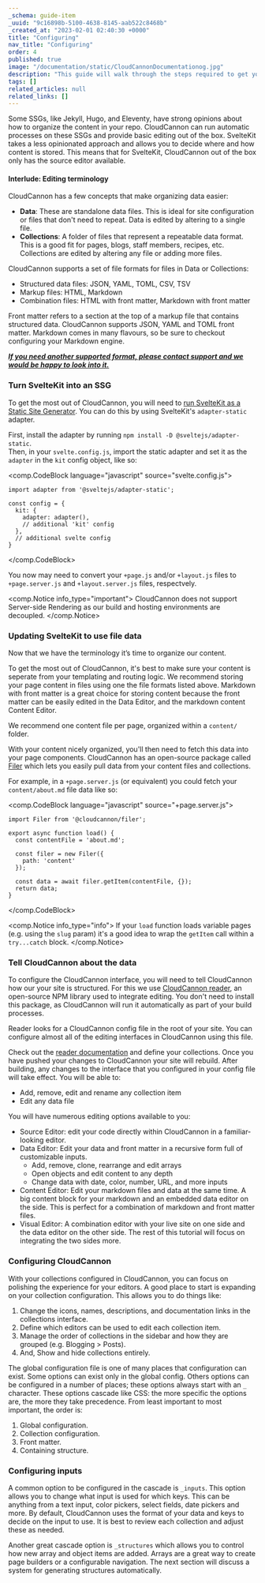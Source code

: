 ```yaml
---
_schema: guide-item
_uuid: "9c16898b-5100-4638-8145-aab522c8468b"
_created_at: "2023-02-01 02:40:30 +0000"
title: "Configuring"
nav_title: "Configuring"
order: 4
published: true
image: "/documentation/static/CloudCannonDocumentationog.jpg"
description: "This guide will walk through the steps required to get your SvelteKit site built, editable and live on CloudCannon."
tags: []
related_articles: null
related_links: []
---
```


Some SSGs, like Jekyll, Hugo, and Eleventy, have strong opinions about how to organize the content in your repo.
CloudCannon can run automatic processes on these SSGs and provide basic editing out of the box.
SvelteKit takes a less opinionated approach and allows you to decide where and how content is stored.
This means that for SvelteKit, CloudCannon out of the box only has the source editor available.

#### Interlude: Editing terminology

CloudCannon has a few concepts that make organizing data easier:

* **Data**\: These are standalone data files. This is ideal for site configuration or files that don't need to repeat. Data is edited by altering to a single file.
* **Collections**\: A folder of files that represent a repeatable data format. This is a good fit for pages, blogs, staff members, recipes, etc. Collections are edited by altering any file or adding more files.

CloudCannon supports a set of file formats for files in Data or Collections:

* Structured data files: JSON, YAML, TOML, CSV, TSV
* Markup files: HTML, Markdown
* Combination files: HTML with front matter, Markdown with front matter

Front matter refers to a section at the top of a markup file that contains structured data. CloudCannon supports JSON, YAML and TOML front matter. Markdown comes in many flavours, so be sure to checkout configuring your Markdown engine.

*<u><strong>If you need another supported format, please contact support and we would be happy to look into it.</strong></u>*

### Turn SvelteKit into an SSG

To get the most out of CloudCannon, you will need to [run SvelteKit as a Static Site Generator](https://kit.svelte.dev/docs/adapter-static).
You can do this by using SvelteKit's `adapter-static` adapter.

First, install the adapter by running `npm install -D @sveltejs/adapter-static`.<br/>
Then, in your `svelte.config.js`, import the static adapter and set it as the `adapter` in the `kit` config object, like so:

<comp.CodeBlock language="javascript" source="svelte.config.js">
```
import adapter from '@sveltejs/adapter-static';

const config = {
  kit: {
    adapter: adapter(),
    // additional 'kit' config
  },
  // additional svelte config
}
```
</comp.CodeBlock>

You now may need to convert your `+page.js` and/or `+layout.js` files to `+page.server.js` and `+layout.server.js` files, respectvely.

<comp.Notice info_type="important">
  CloudCannon does not support Server-side Rendering as our build and hosting environments are decoupled.
</comp.Notice>

### Updating SvelteKit to use file data

Now that we have the terminology it’s time to organize our content.

To get the most out of CloudCannon, it's best to make sure your content is seperate from your templating and routing logic.
We recommend storing your page content in files using one the file formats listed above.
Markdown with front matter is a great choice for storing content because the front matter can be easily edited in the Data Editor,
and the markdown content Content Editor.

We recommend one content file per page, organized within a `content/` folder.

With your content nicely organized, you'll then need to fetch this data into your page components.
CloudCannon has an open-source package called [Filer](https://github.com/cloudcannon/filer) which lets you easily pull data from your content files and collections.

For example, in a `+page.server.js` (or equivalent) you could fetch your `content/about.md` file data like so:

<comp.CodeBlock language="javascript" source="+page.server.js">
```
import Filer from '@cloudcannon/filer';

export async function load() {
  const contentFile = 'about.md';

  const filer = new Filer({
    path: 'content'
  });

  const data = await filer.getItem(contentFile, {});
  return data;
}
```
</comp.CodeBlock>

<comp.Notice info_type="info">
  If your `load` function loads variable pages (e.g. using the `slug` param) it's a good idea to wrap the `getItem` call within a `try...catch` block.
</comp.Notice>

### Tell CloudCannon about the data

To configure the CloudCannon interface, you will need to tell CloudCannon how our your site is structured.
For this we use [CloudCannon reader](https://github.com/CloudCannon/reader), an open-source NPM library used to integrate editing.
You don't need to install this package, as CloudCannon will run it automatically as part of your build processes.

Reader looks for a CloudCannon config file in the root of your site.
You can configure almost all of the editing interfaces in CloudCannon using this file.

Check out the [reader documentation](https://github.com/CloudCannon/reader) and define your collections.
Once you have pushed your changes to CloudCannon your site will rebuild.
After building, any changes to the interface that you configured in your config file will take effect.
You will be able to:

* Add, remove, edit and rename any collection item
* Edit any data file

You will have numerous editing options available to you:

* Source Editor: edit your code directly within CloudCannon in a familiar-looking editor.
* Data Editor: Edit your data and front matter in a recursive form full of customizable inputs.
  * Add, remove, clone, rearrange and edit arrays
  * Open objects and edit content to any depth
  * Change data with date, color, number, URL, and more inputs
* Content Editor: Edit your markdown files and data at the same time. A big content block for your markdown and an embedded data editor on the side. This is perfect for a combination of markdown and front matter files.
* Visual Editor: A combination editor with your live site on one side and the data editor on the other side. The rest of this tutorial will focus on integrating the two sides more.


### Configuring CloudCannon

With your collections configured in CloudCannon, you can focus on polishing the experience for your editors.
A good place to start is expanding on your collection configuration. This allows you to do things like:

1. Change the icons, names, descriptions, and documentation links in the collections interface.
2. Define which editors can be used to edit each collection item.
3. Manage the order of collections in the sidebar and how they are grouped (e.g. Blogging &gt; Posts).
4. And, Show and hide collections entirely.

The global configuration file is one of many places that configuration can exist. Some options can exist only in the global config. Others options can be configured in a number of places; these options always start with an `_` character.
These options cascade like CSS: the more specific the options are, the more they take precedence. From least important to most important, the order is:

1. Global configuration.
2. Collection configuration.
3. Front matter.
4. Containing structure.

### Configuring inputs

A common option to be configured in the cascade is `_inputs`. This option allows you to change what input is used for which keys. This can be anything from a text input, color pickers, select fields, date pickers and more. By default, CloudCannon uses the format of your data and keys to decide on the input to use. It is best to review each collection and adjust these as needed.

Another great cascade option is `_structures` which allows you to control how new array and object items are added. Arrays are a great way to create page builders or a configurable navigation. The next section will discuss a system for generating structures automatically.
